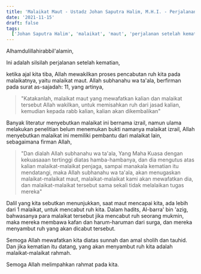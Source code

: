 ```yaml
---
title: 'Malaikat Maut - Ustadz Johan Saputra Halim, M.H.I. - Perjalanan Setelah Kematian'
date: '2021-11-15'
draft: false
tags:
  ['Johan Saputra Halim', 'malaikat', 'maut', 'perjalanan setelah kematian', 'kematian', 'akhirat']
---
```


Alhamdulillahirabbil'alamin,

Ini adalah silsilah perjalanan setelah kematian,

ketika ajal kita tiba, Allah mewakilkan proses pencabutan ruh kita pada malaikatnya, yaitu malaikat maut. Allah subhanahu wa ta'ala, berfirman pada surat as-sajadah: 11, yang artinya,

> "Katakanlah, malaikat maut yang mewafatkan kalian dan malaikat tersebut Allah wakilkan, untuk memisahkan ruh dari jasad kalian, kemudian kepada rabb kalian, kalian akan dikembalikan"

Banyak literatur menyebutkan malaikat ini bernama izrail, namun ulama melakukan penelitian belum menemukan bukti namanya malaikat izrail, Allah menyebutkan malaikat ini memiliki pembantu dari malaikat lain, sebagaimana firman Allah,

> "Dan dialah Allah subhanahu wa ta'ala, Yang Maha Kuasa dengan kekuasaaan tertinggi diatas hamba-hambanya, dan dia mengutus atas kalian malaikat-malaikat penjaga, sampai manakala kematian itu mendatangi, maka Allah subhanahu wa ta'ala, akan menugaskan malaikat-malaikat maut, malaikat-malaikat kami akan mewafatkan dia, dan malaikat-malaikat tersebut sama sekali tidak melalaikan tugas mereka"

Dalil yang kita sebutkan menunjukkan, saat maut mencapai kita, ada lebih dari 1 malaikat, untuk mencabut ruh kita. Dalam hadits, Al-barra' bin 'azig, bahwasanya para malaikat tersebut jika mencabut ruh seorang mukmin, maka mereka membawa kafan dan harum-haruman dari surga, dan mereka menyambut ruh yang akan dicabut tersebut.

Semoga Allah mewafatkan kita diatas sunnah dan amal sholih dan tauhid. Dan jika kematian itu datang, yang akan menyambut ruh kita adalah malaikat-malaikat rahmah.

Semoga Allah melimpahkan rahmat pada kita.
